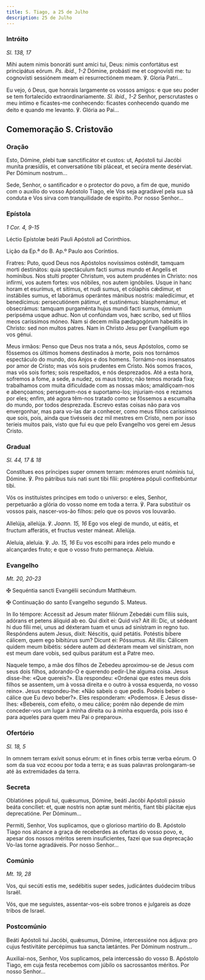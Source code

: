 ```yaml
---
title: S. Tiago, a 25 de Julho
description: 25 de Julho
---
```


### Intróito

<em>Sl. 138, 17</em>

<div class="side-by-side not-content">

Mihi autem nimis bonoráti sunt amíci tui, Deus: nimis confortátus est principátus eórum. <em>Ps. ibid., 1-2</em> Dómine, probásti me et cognovísti me: tu cognovísti sessiónem meam ei resurrectiónem meam. ℣. Gloria Patri...

Eu vejo, ó Deus, que honrais largamente os vossos amigos: e que seu poder se tem fortalecido extraordinariamente. <em>Sl. ibid., 1-2</em> Senhor, perscrutastes o meu íntimo e ficastes-me conhecendo: ficastes conhecendo quando me deito e quando me levanto. ℣. Glória ao Pai...

</div>

## Comemoração S. Cristovão

### Oração

<div class="side-by-side not-content">

Esto, Dómine, plebi tuæ sanctificátor et custos: ut, Apóstoli tui Jacóbi muníta præsídiis, et conversatióne tibi pláceat, et secúra mente desérviat. Per Dóminum nostrum...

Sede, Senhor, o santificador e o protector do povo, a fim de que, munido com o auxílio do vosso Apóstolo Tiago, ele Vos seja agradável pela sua sã conduta e Vos sirva com tranquilidade de espírito. Por nosso Senhor...

</div>

### Epístola

<em>1 Cor. 4, 9-15</em>

<div class="side-by-side not-content">

Léctio Epístolæ beáti Pauli Apóstoli ad Corinthios.

Lição da Ep.ª do B. Ap.º Paulo aos Coríntios.

Fratres: Puto, quod Deus nos Apóstolos novíssimos osténdit, tamquam morti destinátos: quia spectáculum facti sumus mundo et Angelis et homínibus. Nos stulti propter Christum, vos autem prudéntes in Christo: nos infírmi, vos autem fortes: vos nóbiles, nos autem ignóbiles. Usque in hanc horam et esurímus, et sitímus, et nudi sumus, et cólaphis cǽdimur, et instábiles sumus, et laborámus operántes mánibus nostris: maledícimur, et benedícimus: persecutiónem pátimur, et sustinémus: blasphemámur, et obsecrámus: tamquam purgaménta hujus mundi facti sumus, ómnium peripséma usque adhuc. Non ut confúndam vos, hæc scribo, sed ut fílios meos caríssimos móneo. Nam si decem mília pædagogórum habeátis in Christo: sed non multos patres. Nam in Christo Jesu per Evangélium ego vos génui.

Meus irmãos: Penso que Deus nos trata a nós, seus Apóstolos, como se fôssemos os últimos homens destinados à morte, pois nos tornámos espectáculo do mundo, dos Anjos e dos homens. Tornámo-nos insensatos por amor de Cristo; mas vós sois prudentes em Cristo. Nós somos fracos, mas vós sois fortes; sois respeitados, e nós desprezados. Até a esta hora, sofremos a fome, a sede, a nudez, os maus tratos; não temos morada fixa; trabalhamos com muita dificuldade com as nossas mãos; amaldiçoam-nos e abençoamos; perseguem-nos e suportamo-los; injuriam-nos e rezamos por eles; enfim, até agora têm-nos tratado como se fôssemos a escumalha do mundo, por todos desprezada. Escrevo estas coisas não para vos envergonhar, mas para vo-las dar a conhecer, como meus filhos caríssimos que sois, pois, ainda que tivésseis dez mil mestres em Cristo, nem por isso teríeis muitos pais, visto que fui eu que pelo Evangelho vos gerei em Jesus Cristo.

</div>

### Gradual

<em>Sl. 44, 17 & 18</em>

<div class="side-by-side not-content">

Constítues eos príncipes super omnem terram: mémores erunt nóminis tui, Dómine. ℣. Pro pátribus tuis nati sunt tibi fílii: proptérea pópuli confitebúntur tibi.

Vós os instituístes príncipes em todo o universo: e eles, Senhor, perpetuarão a glória do vosso nome em toda a terra. ℣. Para substituir os vossos pais, nascer-vos-ão filhos: pelo que os povos vos louvarão.

Allelúja, allelúja. ℣. <em>Joann. 15, 16</em> Ego vos elegi de mundo, ut eátis, et fructum afferátis, et fructus vester máneat. Allelúja.

Aleluia, aleluia. ℣. <em>Jo. 15, 16</em> Eu vos escolhi para irdes pelo mundo e alcançardes fruto; e que o vosso fruto permaneça. Aleluia.

</div>

### Evangelho

<em>Mt. 20, 20-23</em>

<div class="side-by-side not-content">

<span class="cross text-red-500">✠</span> Sequéntia sancti Evangélii secúndum Matthǽum.

<span class="cross text-red-500">✠</span> Continuação do santo Evangelho segundo S. Mateus.

In llo témpore: Accessit ad Jesum mater filiórum Zebedǽi cum fíliis suis, adórans et petens áliquid ab eo. Qui dixit ei: Quid vis? Ait illi: Dic, ut sédeant hi duo fílii mei, unus ad déxteram tuam et unus ad sinístram in regno tuo. Respóndens autem Jesus, dixit: Néscitis, quid petátis. Potéstis bíbere cálicem, quem ego bibitúrus sum? Dicunt ei: Póssumus. Ait illis: Cálicem quidem meum bibétis: sédere autem ad déxteram meam vel sinístram, non est meum dare vobis, sed quibus parátum est a Patre meo.

Naquele tempo, a mãe dos filhos de Zebedeu aproximou-se de Jesus com seus dois filhos, adorando-O e querendo pedir-Lhe alguma coisa. Jesus disse-lhe: «Que quereis?». Ela respondeu: «Ordenai que estes meus dois filhos se assentem, um à vossa direita e o outro à vossa esquerda, no vosso reino». Jesus respondeu-lhe: «Não sabeis o que pedis. Podeis beber o cálice que Eu devo beber?». Eles responderam: «Podemos». E Jesus disse-lhes: «Bebereis, com efeito, o meu cálice; porém não depende de mim conceder-vos um lugar à minha direita ou à minha esquerda, pois isso é para aqueles para quem meu Pai o preparou».

</div>

### Ofertório

<em>Sl. 18, 5</em>

<div class="side-by-side not-content">

In omnem terram exívit sonus eórum: et in fines orbis terræ verba eórum. O som da sua voz ecoou por toda a terra; e as suas palavras prolongaram-se até às extremidades da terra.

</div>

### Secreta

<div class="side-by-side not-content">

Oblatiónes pópuli tui, quǽsumus, Dómine, beáti Jacóbi Apóstoli pássio beáta concíliet: et, quæ nostris non aptæ sunt méritis, fiant tibi plácitæ ejus deprecatióne. Per Dóminum...

Permiti, Senhor, Vos suplicamos, que o glorioso martírio do B. Apóstolo Tiago nos alcance a graça de receberdes as ofertas do vosso povo, e, apesar dos nossos méritos serem insuficientes, fazei que sua deprecação Vo-las torne agradáveis. Por nosso Senhor...

</div>

### Comúnio

<em>Mt. 19, 28</em>

<div class="side-by-side not-content">

Vos, qui secúti estis me, sedébitis super sedes, judicántes duódecim tribus Israël.

Vós, que me seguistes, assentar-vos-eis sobre tronos e julgareis as doze tribos de Israel.

</div>

### Postcomúnio

<div class="side-by-side not-content">

Beáti Apóstoli tui Jacóbi, quǽsumus, Dómine, intercessióne nos ádjuva: pro cujus festivitáte percépimus tua sancta lætántes. Per Dóminum nostrum...

Auxiliai-nos, Senhor, Vos suplicamos, pela intercessão do vosso B. Apóstolo Tiago, em cuja festa recebemos com júbilo os sacrossantos méritos. Por nosso Senhor...

</div>

